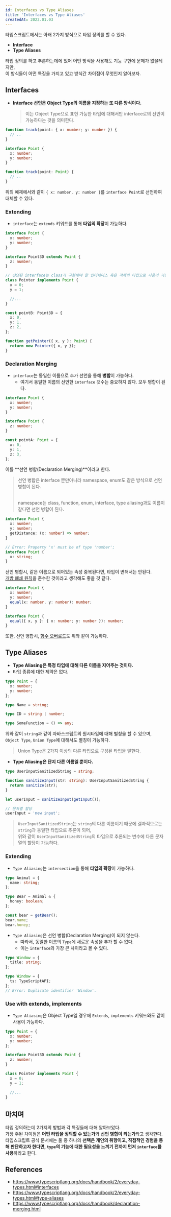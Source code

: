 ```yaml
---
id: Interfaces vs Type Aliases
title: 'Interfaces vs Type Aliases'
createdAt: 2022.01.03
---
```


타입스크립트에서는 아래 2가지 방식으로 타입 정의를 할 수 있다.<br/>

- **Interface**
- **Type Aliases**

타입 정의를 하고 추론하는데에 있어 어떤 방식을 사용해도 기능 구현에 문제가 없을테지만,<br/>
이 방식들이 어떤 특징을 가지고 있고 방식간 차이점이 무엇인지 알아보자.

## Interfaces

- **Interface 선언은 Object Type의 이름을 지정하는 또 다른 방식이다.**
  > 이는 Object Type으로 표현 가능한 타입에 대해서만 interface로의 선언이 가능하다는 것을 의미한다.

```ts
function track(point: { x: number; y: number }) {
  // ..
}

interface Point {
  x: number;
  y: number;
}

function track(point: Point) {
  // ..
}
```

위의 예제에서와 같이 `{ x: number, y: number }`를 `interface Point`로 선언하여 대체할 수 있다.

### Extending

- `interface`는 `extends` 키워드를 통해 **타입의 확장**이 가능하다.

```ts
interface Point {
  x: number;
  y: number;
}

interface Point3D extends Point {
  z: number;
}

// 선언된 interface는 class가 구현해야 할 인터페이스 혹은 객체의 타입으로 사용이 가능하다.
class Pointer implements Point {
  x = 0;
  y = 1;

  //...
}

const pointB: Point3D = {
  x: 0,
  y: 1,
  z: 2,
};

function getPointer({ x, y }: Point) {
  return new Pointer({ x, y });
}
```

### Declaration Merging

- `interface`는 동일한 이름으로 추가 선언을 통해 **병합**이 가능하다.
  - 여기서 동일한 이름의 선언한 `interface` 갯수는 중요하지 않다. 모두 병합이 된다.

```ts
interface Point {
  x: number;
  y: number;
}

interface Point {
  z: number;
}

const pointA: Point = {
  x: 0,
  y: 1,
  z: 3,
};
```

이를 **선언 병합(Declaration Merging)**이라고 한다.<br/>

> 선언 병합은 interface 뿐만아니라 namespace, enum도 같은 방식으로 선언 병합이 된다.<br/><br/>
>
> namespace는 class, function, enum, interface, type aliasing과도 이름이 같다면 선언 병합이 된다.

```ts
interface Point {
  x: number;
  y: number;
  getDistance: (x: number) => number;
}

// Error: Property 'x' must be of type 'number';
interface Point {
  x: string;
}
```

선언 병합시, 같은 이름으로 되어있는 속성 중복된다면, 타입이 변해서는 안된다.<br/>
[개방 폐쇄 원칙](https://ko.wikipedia.org/wiki/%EA%B0%9C%EB%B0%A9-%ED%8F%90%EC%87%84_%EC%9B%90%EC%B9%99)을 준수한 것이라고 생각해도 좋을 것 같다.

```ts
interface Point {
  x: number;
  y: number;
  equal(x: number, y: number): number;
}

interface Point {
  equal({ x, y }: { x: number; y: number }): number;
}
```

또한, 선언 병합시, [함수 오버로드](https://www.typescriptlang.org/docs/handbook/2/functions.html#function-overloads)도 위와 같이 가능하다.

## Type Aliases

- **Type Aliasing은 특정 타입에 대해 다른 이름을 지어주는 것이다.**
- 타입 종류에 대한 제약은 없다.

```ts
type Point = {
  x: number;
  y: number;
};

type Name = string;

type ID = string | number;

type SomeFunction = () => any;
```

위와 같이 `string`과 같이 자바스크립트의 원시타입에 대해 별칭을 할 수 있으며, `Object Type`, `Union Type`에 대해서도 별칭이 가능하다.

> Union Type은 2가지 이상의 다른 타입으로 구성된 타입을 말한다.

- **Type Aliasing은 단지 다른 이름일 뿐이다.**

```ts
type UserInputSanitizedString = string;

function sanitizeInput(str: string): UserInputSanitizedString {
  return sanitize(str);
}

let userInput = sanitizeInput(getInput());

// 문자열 할당
userInput = 'new input';
```

> `UserInputSanitizedString`는 `string`의 다른 이름이기 때문에 결과적으로는 `string`과 동일한 타입으로 추론이 되어,<br/>
> 위와 같이 `UserInputSanitizedString`의 타입으로 추론되는 변수에 다른 문자열의 할당이 가능하다.

### Extending

- `Type Aliasing`는 `intersection`을 통해 **타입의 확장**이 가능하다.

```ts
type Animal = {
  name: string;
};

type Bear = Animal & {
  honey: boolean;
};

const bear = getBear();
bear.name;
bear.honey;
```

- `Type Aliasing`은 선언 병합(Declaration Merging)이 되지 않는다.
  - 따라서, 동일한 이름의 `Type`에 새로운 속성을 추가 할 수 없다.
  - 이는 `interface`와 가장 큰 차이라고 볼 수 있다.

```ts
type Window = {
  title: string;
};

type Window = {
  ts: TypeScriptAPI;
};
// Error: Duplicate identifier 'Window'.
```

### Use with extends, implements

- `Type Aliasing`은 Object Type일 경우에 `Extends`, `implements` 키워드와도 같이 사용이 가능하다.

```ts
type Point = {
  x: number;
  y: number;
};

interface Point3D extends Point {
  z: number;
}

class Pointer implements Point {
  x = 0;
  y = 1;

  //...
}
```

## 마치며

타입 정의하는데 2가지의 방법과 각 특징들에 대해 알아보았다.<br/>
가장 주된 차이점은 **어떤 타입을 정의할 수 있는가**와 **선언 병합이 되는가**라고 생각한다.<br/>
타입스크립트 공식 문서에는 둘 중 하나의 **선택은 개인의 취향이고, 직접적인 경험을 통해 판단하고자 한다면, `type`의 기능에 대한 필요성을 느끼기 전까지 먼저 `interface`를 사용**하라고 한다.

## References

- https://www.typescriptlang.org/docs/handbook/2/everyday-types.html#interfaces
- https://www.typescriptlang.org/docs/handbook/2/everyday-types.html#type-aliases
- https://www.typescriptlang.org/docs/handbook/declaration-merging.html
